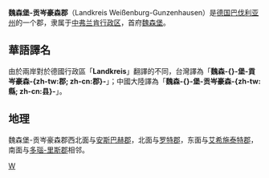 {{noteTA
|T=zh-tw:魏森堡-貢岑豪森郡; zh-cn:魏森堡-贡岑豪森郡;
|1=zh-tw:魏森堡-貢岑豪森; zh-cn:魏森堡-贡岑豪森;
|2=zh-tw:邦; zh-cn:联邦州;
|3=zh-tw:邦; zh-cn:州;
|4=zh-tw:郡; zh-cn:郡;
|5=zh-tw:平方公里; zh-cn:平方千米;
|6=zh-tw:法蘭克尼亞; zh-cn:弗兰肯;
|7=zh-tw:巴登-符登堡; zh-cn:巴登-符腾堡;
|8=zh-tw:個縣; zh-cn:个县;
}}
{{德国郡级行政单位
| 县徽图 = Image:Wappen Landkreis Weissenburg-Gunzenhausen.svg
| 在德国内的位置图 = Image:Lage des Landkreises Weißenburg-Gunzenhausen in Deutschland.png
| 所属联邦州 = 巴伐利亚州
| 所属行政区 = 中弗兰肯行政区
| 首府 = 拜恩州魏森堡
| 面积 = 970.91
| 人口 = 93,342
| 统计时间 = 2015年12月31日
| 人口密度 = 96
| 汽车牌号 = WUG, GUN
| 下设城镇 = 5个县、22个镇
| 政府地址 = Bahnhofstraße 2<br />91781 Weißenburg
| 政府网站 = www.Landkreis-WUG.de
| 在州内的位置图 = Image:Bavaria_wug.png
|}}

'''魏森堡-贡岑豪森郡'''（Landkreis Weißenburg-Gunzenhausen）是[[德国|德国]][[巴伐利亚州|巴伐利亚州]]的一个郡，隶属于[[中弗兰肯行政区|中弗兰肯行政区]]，首府[[拜恩州魏森堡|魏森堡]]。

== 華語譯名 ==
由於兩岸對於德國行政區「'''Landkreis'''」翻譯的不同，台灣譯為「'''魏森-{}-堡-貢岑豪森-{zh-tw:郡; zh-cn:郡}-'''」；中國大陸譯為「'''魏森-{}-堡-贡岑豪森-{zh-tw:縣; zh-cn:县}-'''」。

== 地理 ==
魏森堡-贡岑豪森郡西北面与[[安斯巴赫郡|安斯巴赫郡]]，北面与[[罗特郡|罗特郡]]，东面与[[艾希施泰特縣|艾希施泰特郡]]，南面与[[多瑙-里斯郡|多瑙-里斯郡]]相邻。

{{巴伐利亚州行政区划}}
{{Authority control}}

[[Category:巴伐利亚州行政区划|W]]